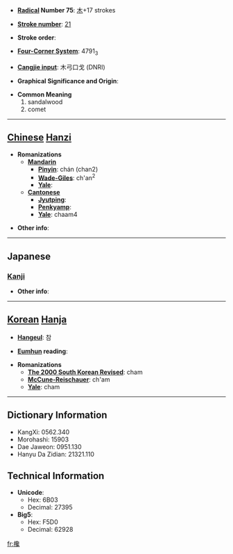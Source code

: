 * '''[[Wiktionary:Chinese radical index| Radical]] Number 75''': [[Wiktionary:Chinese radical index 木|木]]+17 strokes

* '''[[Wiktionary:Chinese total strokes index|Stroke number]]''': [[Wiktionary:Chinese total strokes index 21|21]]

* '''Stroke order''': 

* '''[[Wiktionary:Chinese four corner index|Four-Corner System]]''': 4791<sub>3</sub>

* '''[[Wiktionary:Chinese Cangjie index|Cangjie input]]''': 木弓口戈 (DNRI)

* '''Graphical Significance and Origin''': 

* '''Common Meaning'''
*#sandalwood
*# comet


----

== [[Chinese]] [[Hanzi]] ==

* '''Romanizations'''
** '''[[Mandarin]]'''
*** '''[[Pinyin]]''': chán (chan2)
*** '''[[Wade-Giles]]''': ch'an<sup>2</sup>
*** '''[[Yale]]''': 
** '''[[Cantonese]]'''
*** '''[[Jyutping]]''':
*** '''[[Penkyamp]]''': 
*** '''[[Yale]]''': chaam4

* '''Other info''': 

----

==Japanese==
===[[Kanji]]===
{{kanji|on readings=[[さん]] (san), [[せん]] (sen)
|kun readings=
}}

* '''Other info''':  

----

== [[Korean]] [[Hanja]] ==

* '''[[Hangeul]]''': 참

* '''[[Eumhun]] reading''': 

* '''Romanizations'''
** '''[[The 2000 South Korean Revised Romanization|The 2000 South Korean Revised]]''': cham
** '''[[McCune-Reischauer]]''': ch'am
** '''[[Yale]]''': cham

----

== Dictionary Information ==

* KangXi: 0562.340
* Morohashi: 15903
* Dae Jaweon: 0951.130
* Hanyu Da Zidian: 21321.110

== Technical Information ==

* '''Unicode''':
** Hex: 6B03
** Decimal: 27395
* '''Big5''':
** Hex: F5D0
** Decimal: 62928

[[fr:欃]]